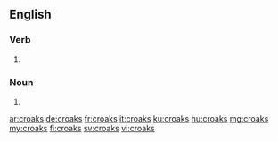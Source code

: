 ==English==

===Verb===
{{head|en|verb form}}

# {{en-third-person singular of|croak}}

===Noun===
{{head|en|plural}}
# {{plural of|croak|lang=en}}

[[ar:croaks]]
[[de:croaks]]
[[fr:croaks]]
[[it:croaks]]
[[ku:croaks]]
[[hu:croaks]]
[[mg:croaks]]
[[my:croaks]]
[[fi:croaks]]
[[sv:croaks]]
[[vi:croaks]]
